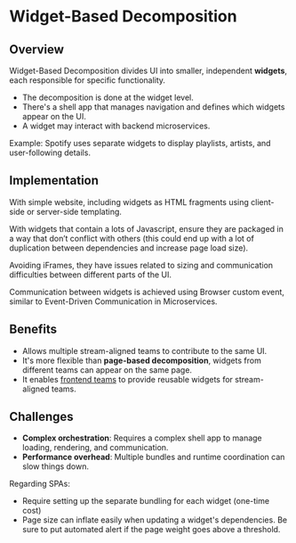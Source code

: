 # Widget-Based Decomposition

## Overview

Widget-Based Decomposition divides UI into smaller, independent **widgets**, each responsible for specific functionality.

- The decomposition is done at the widget level.
- There's a shell app that manages navigation and defines which widgets appear on the UI.
- A widget may interact with backend microservices.

Example: Spotify uses separate widgets to display playlists, artists, and user-following details.


## Implementation

With simple website, including widgets as HTML fragments using client-side or server-side templating.

With widgets that contain a lots of Javascript, ensure they are packaged in a way that don’t conflict with others (this could end up with a lot of duplication between dependencies and increase page load size).

Avoiding iFrames, they have issues related to sizing and communication difficulties between different parts of the UI.

Communication between widgets is achieved using Browser custom event, similar to Event-Driven Communication in Microservices.


## Benefits

- Allows multiple stream-aligned teams to contribute to the same UI.
- It's more flexible than **page-based decomposition**, widgets from different teams can appear on the same page.
- It enables [frontend teams](../team-topologies.mdx#dedicated-frontend-teams) to provide reusable widgets for stream-aligned teams.


## Challenges

- **Complex orchestration**: Requires a complex shell app to manage loading, rendering, and communication.
- **Performance overhead**: Multiple bundles and runtime coordination can slow things down.

Regarding SPAs:
- Require setting up the separate bundling for each widget (one-time cost)
- Page size can inflate easily when updating a widget's dependencies. Be sure to put automated alert if
the page weight goes above a threshold.
